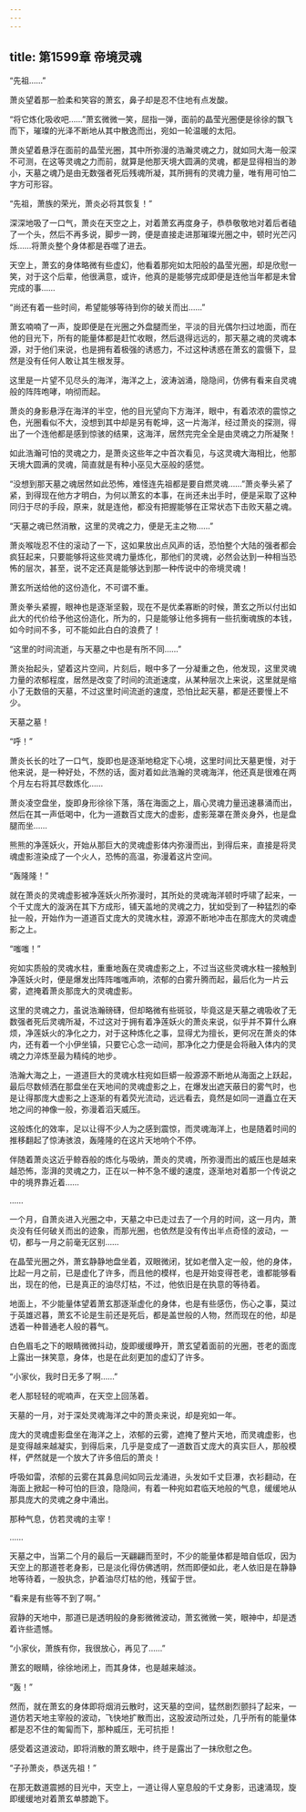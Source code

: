```yaml
---
---
---
```

title: 第1599章 帝境灵魂
---



“先祖……”

萧炎望着那一脸柔和笑容的萧玄，鼻子却是忍不住地有点发酸。

“将它炼化吸收吧……”萧玄微微一笑，屈指一弹，面前的晶莹光圈便是徐徐的飘飞而下，璀璨的光泽不断地从其中散逸而出，宛如一轮温暖的太阳。

萧炎望着悬浮在面前的晶莹光圈，其中所弥漫的浩瀚灵魂之力，就如同大海一般深不可测，在这等灵魂之力而前，就算是他那天境大圆满的灵魂，都是显得相当的渺小，天墓之魂乃是由无数强者死后残魂所凝，其所拥有的灵魂力量，唯有用可怕二字方可形容。

“先祖，萧族的荣光，萧炎必将其恢复！”

深深地吸了一口气，萧炎在天空之上，对着萧玄再度身子，恭恭敬敬地对着后者磕了一个头，然后不再多说，脚步一跨，便是直接走进那璀璨光圈之中，顿时光芒闪烁……将萧炎整个身体都是吞噬了进去。

天空上，萧玄的身体略微有些虚幻，他看着那宛如太阳般的晶莹光圈，却是欣慰一笑，对于这个后辈，他很满意，或许，他真的是能够完成即便是连他当年都是未曾完成的事……

“尚还有着一些时间，希望能够等待到你的破关而出……”

萧玄喃喃了一声，旋即便是在光圈之外盘腿而坐，平淡的目光偶尔扫过地面，而在他的目光下，所有的能量体都是赶忙收眼，然后退得远远的，那天墓之魂的灵魂本源，对于他们来说，也是拥有着极强的诱惑力，不过这种诱惑在萧玄的震慑下，显然是没有任何人敢让其生根发芽。

这里是一片望不见尽头的海洋，海洋之上，波涛汹涌，隐隐间，仿佛有看来自灵魂般的阵阵咆哮，响彻而起。

萧炎的身影悬浮在海洋的半空，他的目光望向下方海洋，眼中，有着浓浓的震惊之色，光圈看似不大，没想到其中却是另有乾坤，这一片海洋，经过萧炎的探测，得出了一个连他都是感到惊骇的结果，这海洋，居然完完全全是由灵魂之力所凝聚！

如此浩瀚可怕的灵魂之力，是萧炎这些年之中首次看见，与这灵魂大海相比，他那天境大圆满的灵魂，简直就是有种小巫见大巫般的感觉。

“没想到那天墓之魂居然如此恐怖，难怪连先祖都是要自燃灵魂……”萧炎拳头紧了紧，到得现在他方才明白，为何以萧玄的本事，在尚还未出手时，便是采取了这种同归于尽的手段，原来，就是连他，都没有把握能够在正常状态下击败天墓之魂。

“天墓之魂已然消散，这里的灵魂之力，便是无主之物……”

萧炎喉咙忍不住的滚动了一下，这如果放出点风声的话，恐怕整个大陆的强者都会疯狂起来，只要能够将这些灵魂力量炼化，那他们的灵魂，必然会达到一种相当恐怖的层次，甚至，说不定还真是能够达到那一种传说中的帝境灵魂！

萧玄所送给他的这份造化，不可谓不重。

萧炎拳头紧握，眼神也是逐渐坚毅，现在不是优柔寡断的时候，萧玄之所以付出如此大的代价给予他这份造化，所为的，只是能够让他多拥有一些抗衡魂族的本钱，如今时间不多，可不能如此白白的浪费了！

“这里的时间流逝，与天墓之中也是有所不同……”

萧炎抬起头，望着这片空间，片刻后，眼中多了一分凝重之色，他发现，这里灵魂力量的浓郁程度，居然是改变了时间的流逝速度，从某种层次上来说，这里就是缩小了无数倍的天墓，不过这里时间流逝的速度，恐怕比起天墓，都是还要慢上不少。

天墓之墓！

“呼！”

萧炎长长的吐了一口气，旋即也是逐渐地稳定下心境，这里时间比天墓更慢，对于他来说，是一种好处，不然的话，面对着如此浩瀚的灵魂海洋，他还真是很难在两个月左右将其尽数炼化……

萧炎凌空盘坐，旋即身形徐徐下落，落在海面之上，眉心灵魂力量迅速暴涌而出，然后在其一声低喝中，化为一道数百丈庞大的虚影，虚影笼罩在萧炎身外，也是盘腿而坐……

熊熊的净莲妖火，开始从那巨大的灵魂虚影体内弥漫而出，到得后来，直接是将灵魂虚影渲染成了一个火人，恐怖的高温，弥漫着这片空间。

“轰隆隆！”

就在萧炎的灵魂虚影被净莲妖火所弥漫时，其所处的灵魂海洋顿时呼啸了起来，一个千丈庞大的漩涡在其下方成形，铺天盖地的灵魂之力，犹如受到了一种猛烈的牵扯一般，开始作为一道道百丈庞大的灵瑰水柱，源源不断地冲击在那庞大的灵魂虚影之上。

“嗤嗤！”

宛如实质般的灵魂水柱，重重地轰在灵魂虚影之上，不过当这些灵魂水柱一接触到净莲妖火时，便是爆发出阵阵嗤嗤声响，浓郁的白雾升腾而起，最后化为一片云雾，遮掩着萧炎那庞大的灵魂虚影。

这里的灵魂之力，虽说浩瀚磅礴，但却略微有些斑驳，毕竟这是天墓之魂吸收了无数强者死后灵魂所凝，不过这对于拥有着净莲妖火的萧炎来说，似乎并不算什么麻烦，净莲妖火的净化之力，对于这种炼化之事，显得尤为擅长，更何况在萧炎的体内，还有着一个小伊坐镇，只要它心念一动间，那净化之力便是会将融入体内的灵魂之力淬炼至最为精纯的地步。

浩瀚大海之上，一道道巨大的灵魂水柱宛如巨蟒一般源源不断地从海面之上跃起，最后尽数倾洒在那盘坐在天地间的灵魂虚影之上，在爆发出遮天蔽日的雾气时，也是让得那庞大虚影之上逐渐的有着荧光流动，远远看去，竟然是如同一道矗立在天地之间的神像一般，弥漫着滔天威压。

这般炼化的效率，足以让得不少人为之感到震惊，而灵魂海洋上，也是随着时间的推移翻起了惊涛骇浪，轰隆隆的在这片天地响个不停。

伴随着萧炎这近乎鲸吞般的炼化与吸纳，萧炎的灵魂，所弥漫而出的威压也是越来越恐怖，澎湃的灵魂之力，正在以一种不急不缓的速度，逐渐地对着那一个传说之中的境界靠近着……

……

一个月，自萧炎进入光圈之中，天墓之中已走过去了一个月的时间，这一月内，萧炎没有任何破关而出的迹象，而那光圈，也依然是没有传出半点奇怪的波动，一切，都与一月之前毫无区别……

在晶莹光圈之外，萧玄静静地盘坐着，双眼微闭，犹如老僧入定一般，他的身体，比起一月之前，已是虚化了许多，而且他的模样，也是开始变得苍老，谁都能够看出，现在的他，已是真正的油尽灯枯，不过，他依旧是在执意的等待着。

地面上，不少能量体望着萧玄那逐渐虚化的身体，也是有些感伤，伤心之事，莫过于英雄迟暮，萧玄不论是生前还是死后，都是盖世般的人物，然而现在的他，却是透着一种普通老人般的暮气。

白色眉毛之下的眼睛微微抖动，旋即缓缓睁开，萧玄望着面前的光圈，苍老的面庞上露出一抹笑意，身体，也是在此刻更加的虚幻了许多。

“小家伙，我时日无多了啊……”

老人那轻轻的呢喃声，在天空上回荡着。

天墓的一月，对于深处灵魂海洋之中的萧炎来说，却是宛如一年。

庞大的灵魂虚影盘坐在海洋之上，浓郁的云雾，遮掩了整片天地，而灵魂虚影，也是变得越来越凝实，到得后来，几乎是变成了一道数百丈庞大的真实巨人，那般模样，俨然就是一个放大了许多倍后的萧炎！

呼吸如雷，浓郁的云雾在其鼻息间如同云龙涌进，头发如千丈巨瀑，衣衫翻动，在海面上掀起一种可怕的巨浪，隐隐间，有着一种宛如君临天地般的气息，缓缓地从那具庞大的灵魂之身中涌出。

那种气息，仿若灵魂的主宰！

……

天墓之中，当第二个月的最后一天翩翩而至时，不少的能量体都是暗自低叹，因为天空上的那道苍老身影，已是淡化得仿佛透明，然而即便如此，老人依旧是在静静地等待着，一股执念，护着油尽灯枯的他，残留于世。

“看来是有些等不到了啊。”

寂静的天地中，那道已是透明般的身影微微波动，萧玄微微一笑，眼神中，却是透着许些遗憾。

“小家伙，萧族有你，我很放心，再见了……”

萧玄的眼睛，徐徐地闭上，而其身体，也是越来越淡。

“轰！”

然而，就在萧玄的身体即将烟消云散时，这天墓的空间，猛然剧烈颤抖了起来，一道仿若天地主宰般的波动，飞快地扩散而出，这股波动所过处，几乎所有的能量体都是忍不住的匍匐而下，那种威压，无可抗拒！

感受着这道波动，即将消散的萧玄眼中，终于是露出了一抹欣慰之色。

“子孙萧炎，恭送先祖！”

在那无数道震撼的目光中，天空上，一道让得人窒息般的千丈身影，迅速涌现，旋即缓缓地对着萧玄单膝跪下。